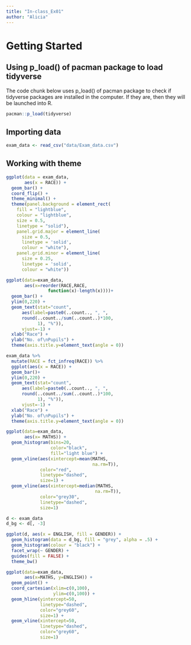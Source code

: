 ```yaml
---
title: "In-class_Ex01"
author: "Alicia"
---
```


# Getting Started

## Using p_load() of pacman package to load tidyverse

The code chunk below uses p_load() of pacman package to check if tidyverse packages are installed in the computer. If they are, then they will be launched into R.

```r
pacman::p_load(tidyverse)
```

## Importing data

```r
exam_data <- read_csv("data/Exam_data.csv")
```

## Working with theme

```r
ggplot(data = exam_data,
       aes(x = RACE)) +
  geom_bar() +
  coord_flip() +
  theme_minimal() +
  theme(panel.background = element_rect(
    fill = "lightblue",
    colour = "lightblue",
    size = 0.5,
    linetype = "solid"),
    panel.grid.major = element_line(
      size = 0.5,
      linetype = 'solid',
      colour = "white"), 
    panel.grid.minor = element_line(
      size = 0.25,
      linetype = 'solid',
      colour = "white"))
```

```r
ggplot(data=exam_data,
       aes(x=reorder(RACE,RACE,
                function(x)-length(x))))+
  geom_bar() +
  ylim(0,220) +
  geom_text(stat="count", 
      aes(label=paste0(..count.., ", ", 
      round(..count../sum(..count..)*100,
            1), "%")),
      vjust=-1) +
  xlab("Race") +
  ylab("No. of\nPupils") +
  theme(axis.title.y=element_text(angle = 0))
```

```r
exam_data %>%
  mutate(RACE = fct_infreq(RACE)) %>%
  ggplot(aes(x = RACE)) + 
  geom_bar()+
  ylim(0,220) +
  geom_text(stat="count", 
      aes(label=paste0(..count.., ", ", 
      round(..count../sum(..count..)*100,
            1), "%")),
      vjust=-1) +
  xlab("Race") +
  ylab("No. of\nPupils") +
  theme(axis.title.y=element_text(angle = 0))
```

```r
ggplot(data=exam_data, 
       aes(x= MATHS)) +
  geom_histogram(bins=20, 
                 color="black", 
                 fill="light blue") +
  geom_vline(aes(xintercept=mean(MATHS,
                                 na.rm=T)),
             color="red", 
             linetype="dashed", 
             size=1) +
  geom_vline(aes(xintercept=median(MATHS,
                                  na.rm=T)),
             color="grey30",
             linetype="dashed", 
             size=1)
```

```r
d <- exam_data   
d_bg <- d[, -3]  

ggplot(d, aes(x = ENGLISH, fill = GENDER)) +
  geom_histogram(data = d_bg, fill = "grey", alpha = .5) +
  geom_histogram(colour = "black") +
  facet_wrap(~ GENDER) +
  guides(fill = FALSE) +  
  theme_bw()
```

```r
ggplot(data=exam_data, 
       aes(x=MATHS, y=ENGLISH)) +
  geom_point() +
  coord_cartesian(xlim=c(0,100),
                  ylim=c(0,100)) +
  geom_hline(yintercept=50,
             linetype="dashed",
             color="grey60",
             size=1) + 
  geom_vline(xintercept=50, 
             linetype="dashed",
             color="grey60",
             size=1)
```
